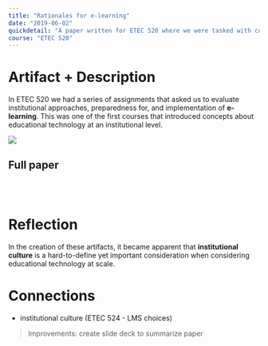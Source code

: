 ```yaml
---
title: "Rationales for e-learning"
date: "2019-06-02"
quickdetail: "A paper written for ETEC 520 where we were tasked with comparing institutional rationales for e-learning."
course: "ETEC 520"
---
```



# Artifact + Description

In ETEC 520 we had a series of assignments that asked us to evaluate institutional approaches, preparedness for, and implementation of **e-learning**. This was one of the first courses that introduced concepts about educational technology at an institutional level. 

<div>
<img src={ETEC520_1_} />
</div>

## Full paper
<object data = {o} height="700px" width="900px"/>

<br></br>

# Reflection

In the creation of these artifacts, it became apparent that **institutional culture** is a hard-to-define yet important consideration when considering educational technology at scale. 

# Connections

- institutional culture (ETEC 524 - LMS choices)


> Improvements: create slide deck to summarize paper